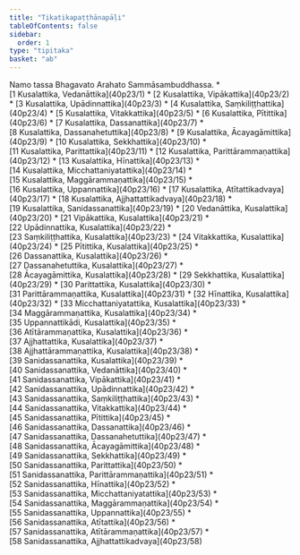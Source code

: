 ```yaml
---
title: "Tikatikapaṭṭhānapāḷi"
tableOfContents: false
sidebar:
  order: 1
type: "tipitaka"
basket: "ab"
---
```


<Paragraph number="1" type="center">
Namo tassa Bhagavato Arahato Sammāsambuddhassa.

</Paragraph>

<TableOfContents>
* [1 Kusalattika, Vedanāttika](40p23/1)
* [2 Kusalattika, Vipākattika](40p23/2)
* [3 Kusalattika, Upādinnattika](40p23/3)
* [4 Kusalattika, Saṃkiliṭṭhattika](40p23/4)
* [5 Kusalattika, Vitakkattika](40p23/5)
* [6 Kusalattika, Pītittika](40p23/6)
* [7 Kusalattika, Dassanattika](40p23/7)
* [8 Kusalattika, Dassanahetuttika](40p23/8)
* [9 Kusalattika, Ācayagāmittika](40p23/9)
* [10 Kusalattika, Sekkhattika](40p23/10)
* [11 Kusalattika, Parittattika](40p23/11)
* [12 Kusalattika, Parittārammaṇattika](40p23/12)
* [13 Kusalattika, Hīnattika](40p23/13)
* [14 Kusalattika, Micchattaniyatattika](40p23/14)
* [15 Kusalattika, Maggārammaṇattika](40p23/15)
* [16 Kusalattika, Uppannattika](40p23/16)
* [17 Kusalattika, Atītattikadvaya](40p23/17)
* [18 Kusalattika, Ajjhattattikadvaya](40p23/18)
* [19 Kusalattika, Sanidassanattika](40p23/19)
* [20 Vedanāttika, Kusalattika](40p23/20)
* [21 Vipākattika, Kusalattika](40p23/21)
* [22 Upādinnattika, Kusalattika](40p23/22)
* [23 Saṃkiliṭṭhattika, Kusalattika](40p23/23)
* [24 Vitakkattika, Kusalattika](40p23/24)
* [25 Pītittika, Kusalattika](40p23/25)
* [26 Dassanattika, Kusalattika](40p23/26)
* [27 Dassanahetuttika, Kusalattika](40p23/27)
* [28 Ācayagāmittika, Kusalattika](40p23/28)
* [29 Sekkhattika, Kusalattika](40p23/29)
* [30 Parittattika, Kusalattika](40p23/30)
* [31 Parittārammaṇattika, Kusalattika](40p23/31)
* [32 Hīnattika, Kusalattika](40p23/32)
* [33 Micchattaniyatattika, Kusalattika](40p23/33)
* [34 Maggārammaṇattika, Kusalattika](40p23/34)
* [35 Uppannattikādi, Kusalattika](40p23/35)
* [36 Atītārammaṇattika, Kusalattika](40p23/36)
* [37 Ajjhattattika, Kusalattika](40p23/37)
* [38 Ajjhattārammaṇattika, Kusalattika](40p23/38)
* [39 Sanidassanattika, Kusalattika](40p23/39)
* [40 Sanidassanattika, Vedanāttika](40p23/40)
* [41 Sanidassanattika, Vipākattika](40p23/41)
* [42 Sanidassanattika, Upādinnattika](40p23/42)
* [43 Sanidassanattika, Saṃkiliṭṭhattika](40p23/43)
* [44 Sanidassanattika, Vitakkattika](40p23/44)
* [45 Sanidassanattika, Pītittika](40p23/45)
* [46 Sanidassanattika, Dassanattika](40p23/46)
* [47 Sanidassanattika, Dassanahetuttika](40p23/47)
* [48 Sanidassanattika, Ācayagāmittika](40p23/48)
* [49 Sanidassanattika, Sekkhattika](40p23/49)
* [50 Sanidassanattika, Parittattika](40p23/50)
* [51 Sanidassanattika, Parittārammaṇattika](40p23/51)
* [52 Sanidassanattika, Hīnattika](40p23/52)
* [53 Sanidassanattika, Micchattaniyatattika](40p23/53)
* [54 Sanidassanattika, Maggārammaṇattika](40p23/54)
* [55 Sanidassanattika, Uppannattika](40p23/55)
* [56 Sanidassanattika, Atītattika](40p23/56)
* [57 Sanidassanattika, Atītārammaṇattika](40p23/57)
* [58 Sanidassanattika, Ajjhattattikadvaya](40p23/58)
</TableOfContents>
